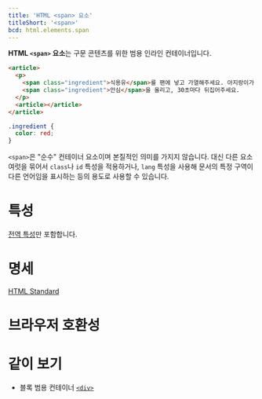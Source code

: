 ```yaml
---
title: 'HTML <span> 요소'
titleShort: '<span>'
bcd: html.elements.span
---
```


**HTML `<span>` 요소**는 구문 콘텐츠를 위한 범용 인라인 컨테이너입니다.

```html hidden name=demo
<article>
  <p>
    <span class="ingredient">식용유</span>를 팬에 넣고 가열해주세요. 아지랑이가 피어오르기 시작하면 준비해뒀던
    <span class="ingredient">안심</span>을 올리고, 30초마다 뒤집어주세요.
  </p>
  <article></article>
</article>
```

```css hidden name=demo
.ingredient {
  color: red;
}
```

<LiveExample height={180} lang="html" name="demo" />

`<span>`은 "순수" 컨테이너 요소이며 본질적인 의미를 가지지 않습니다. 대신 다른 요소 여럿을 묶어서 `class`나 `id` 특성을 적용하거나, `lang` 특성을 사용해 문서의 특정 구역이 다른 언어임을 표시하는 등의 용도로 사용할 수 있습니다.

# 특성

[전역 특성](/docs/Web/HTML/Global_attributes)만 포함합니다.

# 명세

[HTML Standard](https://html.spec.whatwg.org/multipage/text-level-semantics.html#the-span-element)

# 브라우저 호환성

<BrowserCompat data={props.bcd} />

# 같이 보기

- 블록 범용 컨테이너 [`<div>`](./div)
